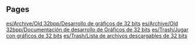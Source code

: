 
== Pages ==
[[es/Archive/Old 32bpp/Desarrollo de gráficos de 32 bits]]
[[es/Archive/Old 32bpp/Documentación de desarrollo de Gráficos de 32 bits]]
[[es/Trash/Jugar con gráficos de 32 bits]]
[[es/Trash/Lista de archivos descargables de 32 bits]]
